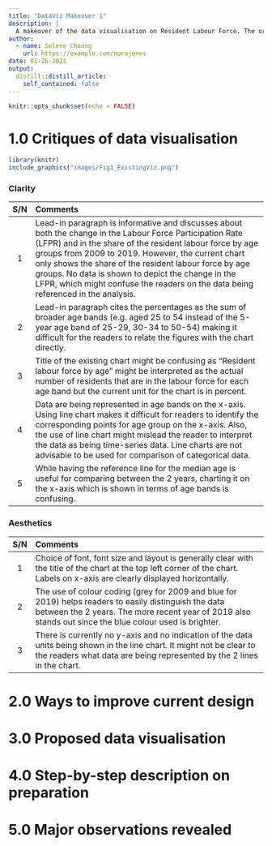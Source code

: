 ```yaml
---
title: "DataViz Makeover 1"
description: |
  A makeover of the data visualisation on Resident Labour Force. The original data visualisation can be found on Page 22 of Report: Labour Force in Singapore 2019 (https://stats.mom.gov.sg/Pages/Labour-Force-In-Singapore-2019.aspx).
author:
  - name: Selene Choong
    url: https://example.com/norajones
date: 01-26-2021
output:
  distill::distill_article:
    self_contained: false
---
```



```r
knitr::opts_chunk$set(echo = FALSE)
```

# 1.0 Critiques of data visualisation

```r

library(knitr)
include_graphics("images/Fig1_ExistingViz.png")
```
### Clarity

|S/N| Comments |
|:-:| :---------------------------------------------------------------------------------------- |
| 1 | Lead-in paragraph is informative and discusses about both the change in the Labour Force Participation Rate (LFPR) and in the share of the resident labour force by age groups from 2009 to 2019. However, the current chart only shows the share of the resident labour force by age groups. No data is shown to depict the change in the LFPR, which might confuse the readers on the data being referenced in the analysis. |
| 2 | Lead-in paragraph cites the percentages as the sum of broader age bands (e.g. aged 25 to 54 instead of the 5-year age band of 25-29, 30-34 to 50-54) making it difficult for the readers to relate the figures with the chart directly.|
| 3 | Title of the existing chart might be confusing as “Resident labour force by age” might be interpreted as the actual number of residents that are in the labour force for each age band but the current unit for the chart is in percent. |
| 4 | Data are being represented in age bands on the x-axis. Using line chart makes it difficult for readers to identify the corresponding points for age group on the x-axis. Also, the use of line chart might mislead the reader to interpret the data as being time-series data. Line charts are not advisable to be used for comparison of categorical data. |
| 5 | While having the reference line for the median age is useful for comparing between the 2 years, charting it on the x-axis which is shown in terms of age bands is confusing. |

### Aesthetics

|S/N| Comments |
|:-:| :---------------------------------------------------------------------------------------- |
| 1 | Choice of font, font size and layout is generally clear with the title of the chart at the top left corner of the chart. Labels on x-axis are clearly displayed horizontally. |
| 2 | The use of colour coding (grey for 2009 and blue for 2019) helps readers to easily distinguish the data between the 2 years. The more recent year of 2019 also stands out since the blue colour used is brighter. |
| 3 | There is currently no y-axis and no indication of the data units being shown in the line chart. It might not be clear to the readers what data are being represented by the 2 lines in the chart. |

# 2.0 Ways to improve current design



# 3.0 Proposed data visualisation


# 4.0 Step-by-step description on preparation


# 5.0 Major observations revealed
